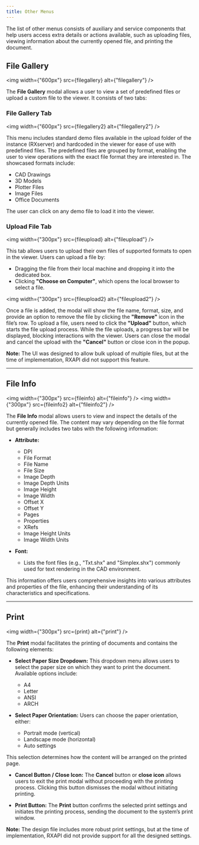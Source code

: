 ```yaml
---
title: Other Menus
---
```




The list of other menus consists of auxiliary and service components that help users access extra details or actions available, such as uploading files, viewing information about the currently opened file, and printing the document.

## File Gallery

<img width={"600px"} src={filegallery} alt={"filegallery"} />

The **File Gallery** modal allows a user to view a set of predefined files or upload a custom file to the viewer. It consists of two tabs:

### File Gallery Tab
<img width={"600px"} src={filegallery2} alt={"filegallery2"} />

This menu includes standard demo files available in the upload folder of the instance (RXserver) and hardcoded in the viewer for ease of use with predefined files. The predefined files are grouped by format, enabling the user to view operations with the exact file format they are interested in. The showcased formats include:
- CAD Drawings
- 3D Models
- Plotter Files
- Image Files
- Office Documents

The user can click on any demo file to load it into the viewer.

### Upload File Tab
<img width={"300px"} src={fileupload} alt={"fileupload"} />

This tab allows users to upload their own files of supported formats to open in the viewer. Users can upload a file by:
- Dragging the file from their local machine and dropping it into the dedicated box.
- Clicking **"Choose on Computer"**, which opens the local browser to select a file.

<img width={"300px"} src={fileupload2} alt={"fileupload2"} />


Once a file is added, the modal will show the file name, format, size, and provide an option to remove the file by clicking the **"Remove"** icon in the file’s row. To upload a file, users need to click the **"Upload"** button, which starts the file upload process. While the file uploads, a progress bar will be displayed, blocking interactions with the viewer. Users can close the modal and cancel the upload with the **"Cancel"** button or close icon in the popup.

**Note:** The UI was designed to allow bulk upload of multiple files, but at the time of implementation, RXAPI did not support this feature.

---

## File Info

<img width={"300px"} src={fileinfo} alt={"fileinfo"} />
<img width={"300px"} src={fileinfo2} alt={"fileinfo2"} />


The **File Info** modal allows users to view and inspect the details of the currently opened file. The content may vary depending on the file format but generally includes two tabs with the following information:

- **Attribute:**
  - DPI
  - File Format
  - File Name
  - File Size
  - Image Depth
  - Image Depth Units
  - Image Height
  - Image Width
  - Offset X
  - Offset Y
  - Pages
  - Properties
  - XRefs
  - Image Height Units
  - Image Width Units

- **Font:**
  - Lists the font files (e.g., "Txt.shx" and "Simplex.shx") commonly used for text rendering in the CAD environment.

This information offers users comprehensive insights into various attributes and properties of the file, enhancing their understanding of its characteristics and specifications.

---

## Print

<img width={"300px"} src={print} alt={"print"} />


The **Print** modal facilitates the printing of documents and contains the following elements:

- **Select Paper Size Dropdown:**
  This dropdown menu allows users to select the paper size on which they want to print the document. Available options include:
  - A4
  - Letter
  - ANSI
  - ARCH

- **Select Paper Orientation:**
  Users can choose the paper orientation, either:
  - Portrait mode (vertical)
  - Landscape mode (horizontal)
  - Auto settings

This selection determines how the content will be arranged on the printed page.

- **Cancel Button / Close Icon:**
  The **Cancel** button or **close icon** allows users to exit the print modal without proceeding with the printing process. Clicking this button dismisses the modal without initiating printing.

- **Print Button:**
  The **Print** button confirms the selected print settings and initiates the printing process, sending the document to the system’s print window.

**Note:** The design file includes more robust print settings, but at the time of implementation, RXAPI did not provide support for all the designed settings.
